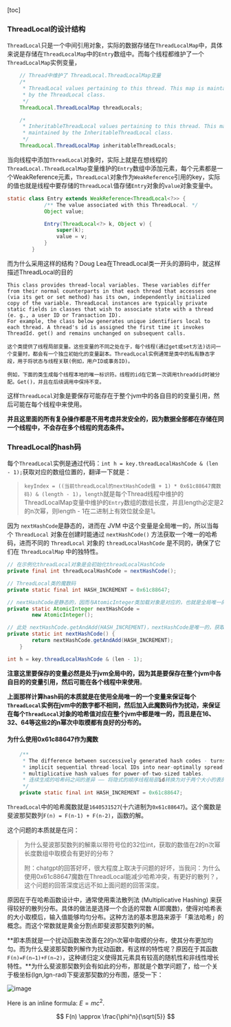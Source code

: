 
[toc]

### ThreadLocal的设计结构

`ThreadLocal`只是一个中间引用对象，实际的数据存储在`ThreadLocalMap`中，具体来说是存储在`ThreadLocalMap`中的`Entry`数组中。而每个线程都维护了一个`ThreadLocalMap`实例变量，

```java
    // Thread中维护了 ThreadLocal.ThreadLocalMap变量
    /*
     * ThreadLocal values pertaining to this thread. This map is maintained
     * by the ThreadLocal class.
     */
    ThreadLocal.ThreadLocalMap threadLocals;

    /*
     * InheritableThreadLocal values pertaining to this thread. This map is
     * maintained by the InheritableThreadLocal class.
     */
    ThreadLocal.ThreadLocalMap inheritableThreadLocals;
```

当向线程中添加`ThreadLocal`对象时，实际上就是在想线程的`ThreadLocal.ThreadLocalMap`变量维护的`Entry`数组中添加元素，每个元素都是一个WeakReference元素，`ThreadLocal`对象作为`WeakReference`引用的key，实际的值也就是线程中要存储的`ThreadLocal`值存储`Entry`对象的`value`对象变量中。

```java
static class Entry extends WeakReference<ThreadLocal<?>> {
            /** The value associated with this ThreadLocal. */
            Object value;

            Entry(ThreadLocal<?> k, Object v) {
                super(k);
                value = v;
            }
        }
```



而为什么采用这样的结构？Doug Lea在ThreadLocal类一开头的源码中，就这样描述ThreadLocal的目的

```text
This class provides thread-local variables. These variables differ from their normal counterparts in that each thread that accesses one (via its get or set method) has its own, independently initialized copy of the variable. ThreadLocal instances are typically private static fields in classes that wish to associate state with a thread (e. g., a user ID or Transaction ID).
For example, the class below generates unique identifiers local to each thread. A thread's id is assigned the first time it invokes ThreadId. get() and remains unchanged on subsequent calls.
  
这个类提供了线程局部变量。这些变量的不同之处在于，每个线程(通过get或set方法)访问一个变量时，都会有一个独立初始化的变量副本。ThreadLocal实例通常是类中的私有静态字段，用于将状态与线程关联(例如，用户ID或事务ID)。 

例如，下面的类生成每个线程本地的唯一标识符。线程的id在它第一次调用threaddid时被分配。Get()，并且在后续调用中保持不变。
```

这样`ThreadLocal`对象是要保存可能存在于整个jvm中的各自目的的变量引用，然后可能在每个线程中来使用。

**并且这里面的所有复杂操作都是不用考虑并发安全的，因为数据全部都在存储在同一个线程中，不会存在多个线程的竞态条件。**



### ThreadLocal的hash码

每个`ThreadLocal`实例是通过代码：`int h = key.threadLocalHashCode & (len - 1);`获取对应的数组位置的，翻译一下就是：

> `keyIndex = ((当前threadLocal的nextHashCode值 + 1) * 0x61c88647魔数码) & (length - 1)`，`length`就是每个Thread线程中维护的ThreadLocalMap变量中维护的`Entry`数组的数组长度，并且length必定是2的n次幂，则length - 1在二进制上有效位就全是1。

因为 `nextHashCode`是静态的，进而在 JVM 中这个变量是全局唯一的，所以当每个 `ThreadLocal` 对象在创建时能通过 `nextHashCode()` 方法获取一个唯一的哈希码，进而不同的 `ThreadLocal` 对象的 `threadLocalHashCode` 是不同的，确保了它们在 `ThreadLocalMap` 中的独特性。

```java
// 在示例化threadLocal对象是会初始化threadLocalHashCode
private final int threadLocalHashCode = nextHashCode();

// ThreadLocal类的魔数码
private static final int HASH_INCREMENT = 0x61c88647;

// nextHashCode是静态的，因而与AtomicInteger类加载对象是对应的，也就是全局唯一的
private static AtomicInteger nextHashCode =
        new AtomicInteger();

// 此处 nextHashCode.getAndAdd(HASH_INCREMENT)，nextHashCode是唯一的，获取ThreadLocal示例对象对应的模数码
private static int nextHashCode() {
        return nextHashCode.getAndAdd(HASH_INCREMENT);
    }

int h = key.threadLocalHashCode & (len - 1);
```

**注意这里要保存的变量必然是处于jvm全局中的，因为其是要保存在整个jvm中各自目的的变量引用，然后可能在各个线程中来使用**。



**上面那样计算hash码的本质就是在使用全局唯一的一个变量来保证每个`ThreadLocal`实例在jvm中的数字都不相同，然后加入此魔数码作为扰动，来保证在每个`ThreadLocal`对象的哈希值对应在整个jvm中都是唯一的，而且是在16、32、64等这些2的n幂次中取模都有良好的分布的。**



#### 为什么使用0x61c88647作为魔数

```java
    /**
     * The difference between successively generated hash codes - turns
     * implicit sequential thread-local IDs into near-optimally spread
     * multiplicative hash values for power-of-two-sized tables.
     * 连续生成的哈希码之间的差异 —— 将隐式的顺序线程局部id转换为对于两个大小的表的幂的近似最优的扩展乘法哈希值。
     */
    private static final int HASH_INCREMENT = 0x61c88647;
```

`ThreadLocal`中的哈希魔数就是`1640531527`(十六进制为`0x61c88647`)。这个魔数是斐波那契数列`F(n) = F(n-1) + F(n-2)`，函数的解。

这个问题的本质就是在问：

> 为什么斐波那契数列的解乘以带符号位的32位int，获取的数值在2的n次幂长度数组中取模会有更好的分布？
>
> 附：chatgpt的回答好坏，很大程度上取决于问题的好坏，当我问：为什么使用0x61c88647魔数在ThreadLocal能减少哈希冲突，有更好的散列？，这个问题的回答深度远远不如上面问题的回答深度。

原因在于在哈希函数设计中，通常使用乘法散列法 (Multiplicative Hashing) 来获得较好的散列分布。具体的做法是选择一个合适的常数 A(即魔数)，使得对哈希表的大小取模后，输入值能够均匀分布。这种方法的基本思路来源于「乘法哈希」的概念。而这个常数就是黄金分割点即斐波那契数列的解。

**即本质就是一个扰动函数来改善在2的n次幂中取模的分布，使其分布更加均匀。而为什么斐波那契数列解作为扰动函数，有这样的特性呢？原因在于其函数`F(n)=F(n−1)+F(n−2)`，这种递归定义使得其元素具有较高的随机性和非线性增长特性。**为什么斐波那契数列会有如此的分布，那就是个数学问题了，给一个关于极坐标(lgn,lgn-rad)下斐波那契数的分布图，感受一下：

<div style={{ textAlign: 'center', width: '100%' }}>
  <img src="/analysis-project/img/juc/juc-29.png" alt="image" style={{ maxWidth: '36%', height: 'auto', display: 'block', margin: '0 auto' }} />
</div>

Here is an inline formula: $E=mc^2$.

$$
F(n) \approx \frac{\phi^n}{\sqrt{5}}
$$
